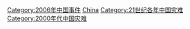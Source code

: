 [[Category:2006年中国事件|Category:2006年中国事件]]
[[Category:2006年各国灾难|China]]
[[Category:21世纪各年中国灾难|Category:21世纪各年中国灾难]]
[[Category:2000年代中国灾难|Category:2000年代中国灾难]]